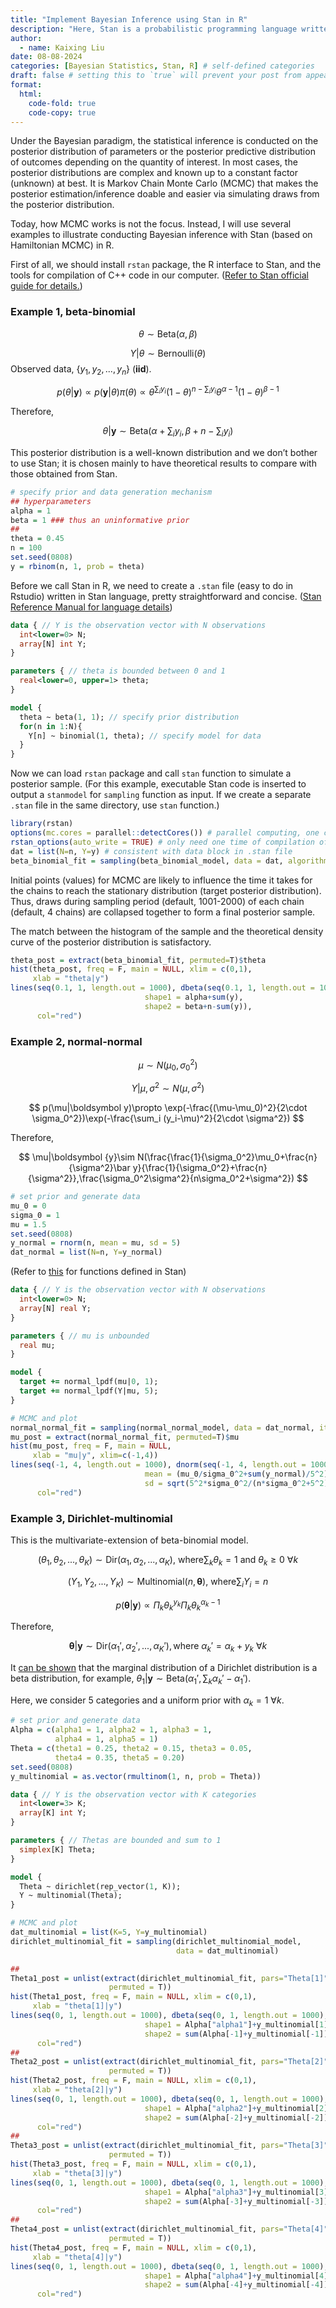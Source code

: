 ```yaml
---
title: "Implement Bayesian Inference using Stan in R"
description: "Here, Stan is a probabilistic programming language written in C++ not the song by Eminem that I really like."
author:
  - name: Kaixing Liu
date: 08-08-2024
categories: [Bayesian Statistics, Stan, R] # self-defined categories
draft: false # setting this to `true` will prevent your post from appearing on your listing page until you're ready!
format:
  html:
    code-fold: true
    code-copy: true
---
```


Under the Bayesian paradigm, the statistical inference is conducted on the posterior distribution of parameters or the posterior predictive distribution of outcomes depending on the quantity of interest. In most cases, the posterior distributions are complex and known up to a constant factor (unknown) at best. It is Markov Chain Monte Carlo (MCMC) that makes the posterior estimation/inference doable and easier via simulating draws from the posterior distribution.

Today, how MCMC works is not the focus. Instead, I will use several examples to illustrate conducting Bayesian inference with Stan (based on Hamiltonian MCMC) in R.

First of all, we should install `rstan` package, the R interface to Stan, and the tools for compilation of C++ code in our computer. ([Refer to Stan official guide for details.](https://mc-stan.org/users/interfaces/rstan.html))

### Example 1, beta-binomial

$$
\theta \sim \text{Beta}(\alpha,\beta)
$$

$$
Y|\theta \sim \text{Bernoulli}(\theta)
$$ Observed data, $\{y_1,y_2,...,y_n\}$ (**iid**).

$$
p(\theta|\boldsymbol{y})\propto p(\boldsymbol{y}|\theta)\pi(\theta)\propto \theta^{\sum_i y_i}(1-\theta)^{n-\sum_i y_i}\theta^{\alpha-1}(1-\theta)^{\beta-1}
$$

Therefore,

$$
\theta|\boldsymbol{y}\sim \text{Beta}(\alpha+\sum_i y_i,\beta+n-\sum_i y_i)
$$

::: {.callout-note appearance="simple"}
This posterior distribution is a well-known distribution and we don't bother to use Stan; it is chosen mainly to have theoretical results to compare with those obtained from Stan.
:::

```r
# specify prior and data generation mechanism
## hyperparameters
alpha = 1
beta = 1 ### thus an uninformative prior
##
theta = 0.45
n = 100
set.seed(0808)
y = rbinom(n, 1, prob = theta)
```

Before we call Stan in R, we need to create a `.stan` file (easy to do in Rstudio) written in Stan language, pretty straightforward and concise. ([Stan Reference Manual for language details](https://mc-stan.org/docs/reference-manual/))

```stan
data { // Y is the observation vector with N observations
  int<lower=0> N;
  array[N] int Y;
}

parameters { // theta is bounded between 0 and 1
  real<lower=0, upper=1> theta;
}

model {
  theta ~ beta(1, 1); // specify prior distribution
  for(n in 1:N){
    Y[n] ~ binomial(1, theta); // specify model for data
  }
}

```

Now we can load `rstan` package and call `stan` function to simulate a posterior sample. (For this example, executable Stan code is inserted to output a `stanmodel` for `sampling` function as input. If we create a separate `.stan` file in the same directory, use `stan` function.)

```r
library(rstan)
options(mc.cores = parallel::detectCores()) # parallel computing, one chain per core
rstan_options(auto_write = TRUE) # only need one time of compilation of C++ code
dat = list(N=n, Y=y) # consistent with data block in .stan file
beta_binomial_fit = sampling(beta_binomial_model, data = dat, algorithm="HMC")
```

::: {.callout-note appearance="simple"}
Initial points (values) for MCMC are likely to influence the time it takes for the chains to reach the stationary distribution (target posterior distribution). Thus, draws during sampling period (default, 1001-2000) of each chain (default, 4 chains) are collapsed together to form a final posterior sample.
:::

The match between the histogram of the sample and the theoretical density curve of the posterior distribution is satisfactory.

```r
theta_post = extract(beta_binomial_fit, permuted=T)$theta
hist(theta_post, freq = F, main = NULL, xlim = c(0,1),
     xlab = "theta|y")
lines(seq(0.1, 1, length.out = 1000), dbeta(seq(0.1, 1, length.out = 1000),
                              shape1 = alpha+sum(y),
                              shape2 = beta+n-sum(y)),
      col="red")
```

### Example 2, normal-normal

$$
\mu\sim N(\mu_0, \sigma_0^2)
$$

$$
Y|\mu,\sigma^2\sim N(\mu, \sigma^2)
$$

$$
p(\mu|\boldsymbol y)\propto \exp(-\frac{(\mu-\mu_0)^2}{2\cdot \sigma_0^2})\exp(-\frac{\sum_i (y_i-\mu)^2}{2\cdot \sigma^2})
$$

Therefore,

$$
\mu|\boldsymbol {y}\sim N(\frac{\frac{1}{\sigma_0^2}\mu_0+\frac{n}{\sigma^2}\bar y}{\frac{1}{\sigma_0^2}+\frac{n}{\sigma^2}},\frac{\sigma_0^2\sigma^2}{n\sigma_0^2+\sigma^2})
$$

```r
# set prior and generate data
mu_0 = 0
sigma_0 = 1
mu = 1.5
set.seed(0808)
y_normal = rnorm(n, mean = mu, sd = 5)
dat_normal = list(N=n, Y=y_normal)
```

(Refer to [this](https://mc-stan.org/docs/functions-reference/) for functions defined in Stan)

```stan
data { // Y is the observation vector with N observations
  int<lower=0> N;
  array[N] real Y;
}

parameters { // mu is unbounded
  real mu;
}

model {
  target += normal_lpdf(mu|0, 1);
  target += normal_lpdf(Y|mu, 5);
}

```

```r
# MCMC and plot
normal_normal_fit = sampling(normal_normal_model, data = dat_normal, iter=2000, chains=4)
mu_post = extract(normal_normal_fit, permuted=T)$mu
hist(mu_post, freq = F, main = NULL,
     xlab = "mu|y", xlim=c(-1,4))
lines(seq(-1, 4, length.out = 1000), dnorm(seq(-1, 4, length.out = 1000),
                              mean = (mu_0/sigma_0^2+sum(y_normal)/5^2)/(n/5^2+1/sigma_0^2),
                              sd = sqrt(5^2*sigma_0^2/(n*sigma_0^2+5^2))),
      col="red")
```

### Example 3, Dirichlet-multinomial

This is the multivariate-extension of beta-binomial model.

$$
(\theta_1,\theta_2,...,\theta_K)\sim \text{Dir}(\alpha_1,\alpha_2,...,\alpha_K),\ \text{where} \sum_k \theta_k=1\ \text{and}\ \theta_k\geq 0\ \forall k 
$$

$$
(Y_1,Y_2,...,Y_K)\sim \text{Multinomial}(n,\boldsymbol {\theta}),\ \text{where} \sum_i Y_i=n
$$

$$
p(\boldsymbol{\theta}|\boldsymbol{y})\propto \Pi_k \theta_k^{y_k}\Pi_k \theta_k^{\alpha_k-1}
$$

Therefore,

$$
\boldsymbol{\theta}|\boldsymbol{y}\sim \text{Dir}(\alpha_1',\alpha_2',...,\alpha_K'), \text{where}\ \alpha_k'=\alpha_k+y_k\ \forall k 
$$

It [can be shown](https://statisticaloddsandends.wordpress.com/2021/04/20/marginal-distributions-of-the-dirichlet-distribution-and-the-aggregation-property/) that the marginal distribution of a Dirichlet distribution is a beta distribution, for example, $\theta_1|\boldsymbol {y}\sim \text{Beta}(\alpha_1',\sum_k\alpha_k'-\alpha_1')$.

Here, we consider $5$ categories and a uniform prior with $\alpha_k=1\ \forall k$.

```r
# set prior and generate data
Alpha = c(alpha1 = 1, alpha2 = 1, alpha3 = 1,
          alpha4 = 1, alpha5 = 1)
Theta = c(theta1 = 0.25, theta2 = 0.15, theta3 = 0.05,
          theta4 = 0.35, theta5 = 0.20)
set.seed(0808)
y_multinomial = as.vector(rmultinom(1, n, prob = Theta))
```

```stan
data { // Y is the observation vector with K categories
  int<lower=3> K;
  array[K] int Y;
}

parameters { // Thetas are bounded and sum to 1 
  simplex[K] Theta;
}

model {
  Theta ~ dirichlet(rep_vector(1, K));
  Y ~ multinomial(Theta);
}

```

```r
# MCMC and plot
dat_multinomial = list(K=5, Y=y_multinomial)
dirichlet_multinomial_fit = sampling(dirichlet_multinomial_model,
                                     data = dat_multinomial)

##
Theta1_post = unlist(extract(dirichlet_multinomial_fit, pars="Theta[1]",
                      permuted = T))
hist(Theta1_post, freq = F, main = NULL, xlim = c(0,1),
     xlab = "theta[1]|y")
lines(seq(0, 1, length.out = 1000), dbeta(seq(0, 1, length.out = 1000),
                              shape1 = Alpha["alpha1"]+y_multinomial[1],
                              shape2 = sum(Alpha[-1]+y_multinomial[-1])),
      col="red")
## 
Theta2_post = unlist(extract(dirichlet_multinomial_fit, pars="Theta[2]",
                      permuted = T))
hist(Theta2_post, freq = F, main = NULL, xlim = c(0,1),
     xlab = "theta[2]|y")
lines(seq(0, 1, length.out = 1000), dbeta(seq(0, 1, length.out = 1000),
                              shape1 = Alpha["alpha2"]+y_multinomial[2],
                              shape2 = sum(Alpha[-2]+y_multinomial[-2])),
      col="red")
##
Theta3_post = unlist(extract(dirichlet_multinomial_fit, pars="Theta[3]",
                      permuted = T))
hist(Theta3_post, freq = F, main = NULL, xlim = c(0,1),
     xlab = "theta[3]|y")
lines(seq(0, 1, length.out = 1000), dbeta(seq(0, 1, length.out = 1000),
                              shape1 = Alpha["alpha3"]+y_multinomial[3],
                              shape2 = sum(Alpha[-3]+y_multinomial[-3])),
      col="red")
##
Theta4_post = unlist(extract(dirichlet_multinomial_fit, pars="Theta[4]",
                      permuted = T))
hist(Theta4_post, freq = F, main = NULL, xlim = c(0,1),
     xlab = "theta[4]|y")
lines(seq(0, 1, length.out = 1000), dbeta(seq(0, 1, length.out = 1000),
                              shape1 = Alpha["alpha4"]+y_multinomial[4],
                              shape2 = sum(Alpha[-4]+y_multinomial[-4])),
      col="red")
```
